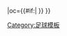 {{fb team |t=伊維恩 |tan=伊维恩托农盖拉德足球俱乐部 |tc=FRA |abb={{#if:{{{abb|}}}|EVI{{0}}}} |oc={{#if:{{{oc|}}}|{{{oc}}} }} }}<!--
--><noinclude>[[Category:足球模板]]</noinclude>